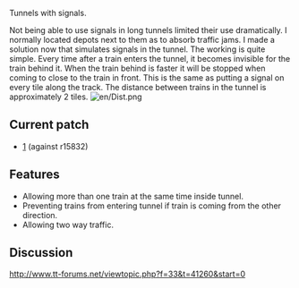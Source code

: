 Tunnels with signals.

Not being able to use signals in long tunnels limited their use dramatically.
I normally located depots next to them as to absorb traffic jams.
I made a solution now that simulates signals in the tunnel.
The working is quite simple.
Every time after a train enters the tunnel, it becomes invisible for the train behind it.
When the train behind is faster it will be stopped when coming to close to the train in front.
This is the same as putting a signal on every tile along the track.
The distance between trains in the tunnel is approximately 2 tiles.
[[File:en/Dist.png]]

== Current patch ==

* [http://www.tt-forums.net/download/file.php?id=108105] (against r15832)

== Features ==

* Allowing more than one train at the same time inside tunnel.
* Preventing trains from entering tunnel if train is coming from the other direction.
* Allowing two way traffic. 




== Discussion ==

http://www.tt-forums.net/viewtopic.php?f=33&t=41260&start=0